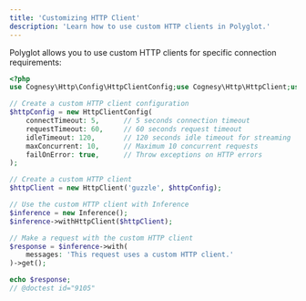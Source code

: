 ```yaml
---
title: 'Customizing HTTP Client'
description: 'Learn how to use custom HTTP clients in Polyglot.'
---
```


Polyglot allows you to use custom HTTP clients for specific connection requirements:

```php
<?php
use Cognesy\Http\Config\HttpClientConfig;use Cognesy\Http\HttpClient;use Cognesy\Polyglot\Inference\Inference;

// Create a custom HTTP client configuration
$httpConfig = new HttpClientConfig(
    connectTimeout: 5,      // 5 seconds connection timeout
    requestTimeout: 60,     // 60 seconds request timeout
    idleTimeout: 120,       // 120 seconds idle timeout for streaming
    maxConcurrent: 10,      // Maximum 10 concurrent requests
    failOnError: true,      // Throw exceptions on HTTP errors
);

// Create a custom HTTP client
$httpClient = new HttpClient('guzzle', $httpConfig);

// Use the custom HTTP client with Inference
$inference = new Inference();
$inference->withHttpClient($httpClient);

// Make a request with the custom HTTP client
$response = $inference->with(
    messages: 'This request uses a custom HTTP client.'
)->get();

echo $response;
// @doctest id="9105"
```
